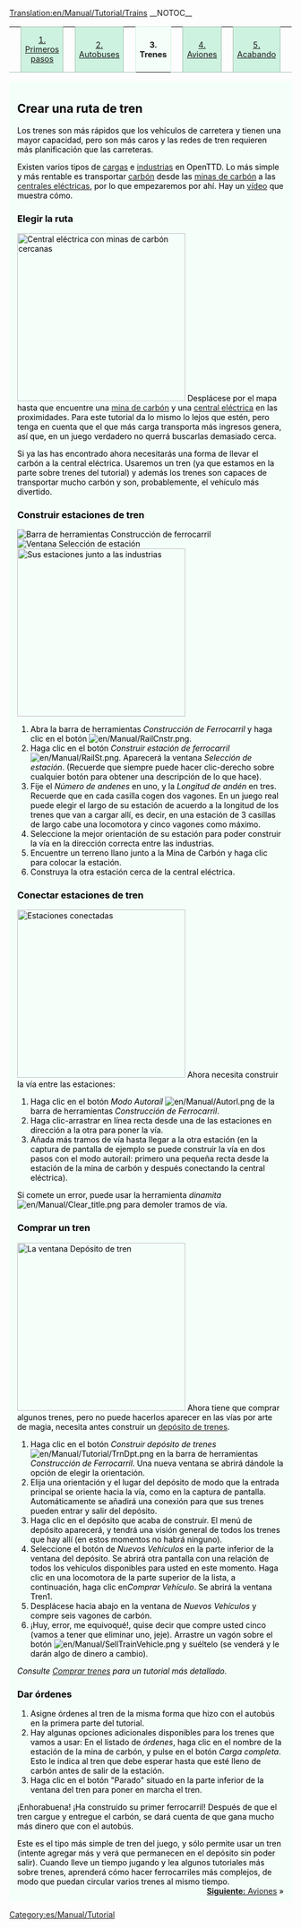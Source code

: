 [[Translation:en/Manual/Tutorial/Trains]]
__NOTOC__
{| width="100%" cellspacing="0" cellpadding="0" valign="top" border="0" style="margin-bottom: 0; margin-left: 1px;" |
| style="border: 0; border-bottom:1px solid #a3bfb1; background:none; width:2%" | &nbsp;
| style="padding:0 .3em; background-color:#cef2e0; font-size:90%; border:solid 1px #a3bfb1; text-align:center; width: 12em;"|[[es/Manual/Tutorial/Tutorial|1. Primeros pasos]]
| style="border: 0; border-bottom:1px solid #a3bfb1; background:none; width:2%" | &nbsp;
| style="padding:0 .3em; background-color:#cef2e0; font-size:90%; border:solid 1px #a3bfb1; text-align:center; width: 12em;"|[[es/Manual/Tutorial/Autobuses|2. Autobuses]]
| style="border: 0; border-bottom:1px solid #a3bfb1; background:none; width:2%" | &nbsp;
| style="padding:0 .3em; background-color:white; border:solid 1px #cef2e0; border-bottom: 0; text-align:center; font-size:90%; font-weight:bold; background-color:#f5fffa; width: 12em;" | '''3. Trenes'''
| style="border: 0; border-bottom:1px solid #a3bfb1; background:none; width:2%" | &nbsp;
| style="padding:0 .3em; background-color:#cef2e0; font-size:90%; border:solid 1px #a3bfb1; text-align:center; width: 12em;"|[[es/Manual/Tutorial/Aviones|4. Aviones]]
| style="border: 0; border-bottom:1px solid #a3bfb1; background:none; width:2%" | &nbsp;
| style="padding:0 .3em; background-color:#cef2e0; font-size:90%; border:solid 1px #a3bfb1; text-align:center; width: 12em;"| [[es/Manual/Tutorial/Fin|5. Acabando]]
| style="border: 0; border-bottom:1px solid #a3bfb1; background:none;" | &nbsp;
|}
<div style="padding:.5em 1em 1em 1em; border-top:none; background-color:#f5fffa; color:#000;">

==Crear una ruta de tren==
Los trenes son más rápidos que los vehículos de carretera y tienen una mayor capacidad, pero son más caros y las redes de tren requieren más planificación que las carreteras.

Existen varios tipos de [[es/Manual/Carga|cargas]] e [[es/Industria|industrias]] en OpenTTD. Lo más simple y más rentable es transportar [[es/Manual/Base Set/Cargos/Carbón|carbón]] desde las [[es/Manual/Base Set/Industries/Mina de carbón|minas de carbón]] a las [[es/Manual/Base Set/Industries/Central eléctrica|centrales eléctricas]], por lo que empezaremos por ahí. Hay un [http://www.cs.helsinki.fi/u/ihonkone/ottd_tut.ogg vídeo] que muestra cómo.

===Elegir la ruta===
[[File:en/Manual/Tutorial/Tutorial1.png|thumb|right|300px|Central eléctrica con minas de carbón cercanas]]
Desplácese por el mapa hasta que encuentre una [[es/Manual/Base Set/Industries/Mina de carbón|mina de carbón]] y una [[es/Manual/Base Set/Industries/Central eléctrica|central eléctrica]] en las proximidades. Para este tutorial da lo mismo lo lejos que estén, pero tenga en cuenta que el que más carga transporta más ingresos genera, así que, en un juego verdadero no querrá buscarlas demasiado cerca.

Si ya las has encontrado ahora necesitarás una forma de llevar el carbón a la central eléctrica. Usaremos un tren (ya que estamos en la parte sobre trenes del tutorial) y además los trenes son capaces de transportar mucho carbón y son, probablemente, el vehículo más divertido. 
{{en/-}}

===Construir estaciones de tren===
[[File:es/Manual/Railroad Construction.png|frame|right|Barra de herramientas Construcción de ferrocarril]]
[[File:es/Manual/Stationgui.png|frame|right|Ventana Selección de estación]]
[[File:en/Manual/Tutorial/Tutorial2.png|thumb|right|300px|Sus estaciones junto a las industrias]]
#Abra la barra de herramientas ''Construcción de Ferrocarril'' y haga clic en el botón [[File:en/Manual/RailCnstr.png]].
#Haga clic en el botón ''Construir estación de ferrocarril'' [[File:en/Manual/RailSt.png]]. Aparecerá la  ventana ''Selección de estación''. (Recuerde que siempre puede hacer clic-derecho sobre cualquier botón para obtener una descripción de lo que hace).
#Fije el ''Número de andenes'' en uno, y la ''Longitud de andén'' en tres. Recuerde que en cada casilla cogen dos vagones. En un juego real puede elegir el largo de su estación de acuerdo a la longitud de los trenes que van a cargar allí, es decir, en una estación de 3 casillas de largo cabe una locomotora y cinco vagones como máximo.
#Seleccione la mejor orientación de su estación para poder construir la vía en la dirección correcta entre las industrias.
#Encuentre un terreno llano junto a la Mina de Carbón y haga clic para colocar la estación.
#Construya la otra estación cerca de la central eléctrica.
{{en/-}}

===Conectar estaciones de tren===
[[File:en/Manual/Tutorial/Tutorial3.png|thumb|300px|right|Estaciones conectadas]]
Ahora necesita construir la vía entre las estaciones: 
#Haga clic en el botón ''Modo Autoraíl'' [[File:en/Manual/Autorl.png]] de la barra de herramientas ''Construcción de Ferrocarril''.
#Haga clic-arrastrar en línea recta desde una de las estaciones en dirección a la otra para poner la vía.
#Añada más tramos de vía hasta llegar a la otra estación (en la captura de pantalla de ejemplo se puede construir la vía en dos pasos con el modo autorail: primero una pequeña recta desde la estación de la mina de carbón y después conectando la central eléctrica).

Si comete un error, puede usar la herramienta ''dinamita'' [[File:en/Manual/Clear title.png]] para demoler tramos de vía.
{{en/-}}

===Comprar un tren===
[[File:en/Manual/Tutorial/Tutorial4.png|thumb|right|300px|La ventana Depósito de tren]]
Ahora tiene que comprar algunos trenes, pero no puede hacerlos aparecer en las vías por arte de magia, necesita antes construir un [[es/Manual/Depósitos|depósito de trenes]].

#Haga clic en el botón ''Construir depósito de trenes'' [[File:en/Manual/Tutorial/TrnDpt.png]] en la barra de herramientas ''Construcción de Ferrocarril''. Una nueva ventana se abrirá dándole la opción de elegir la orientación.
#Elija una orientación y el lugar del depósito de modo que la entrada principal se oriente hacia la vía, como en la captura de pantalla. Automáticamente se añadirá una conexión para que sus trenes pueden entrar y salir del depósito.
#Haga clic en el depósito que acaba de construir. El menú de depósito aparecerá, y tendrá una visión general de todos los trenes que hay allí (en estos momentos no habrá ninguno).
#Seleccione el botón de ''Nuevos Vehículos'' en la parte inferior de la ventana del depósito. Se abrirá otra pantalla con una relación de todos los vehículos disponibles para usted en este momento. Haga clic en una locomotora de la parte superior de la lista, a continuación, haga clic en''Comprar Vehículo''. Se abrirá la ventana Tren1.
#Desplácese hacia abajo en la ventana de ''Nuevos Vehículos'' y compre seis vagones de carbón.
#¡Huy, error, me equivoqué!, quise decir que compre usted cinco (vamos a tener que eliminar uno, jeje). Arrastre un vagón sobre el botón [[File:en/Manual/SellTrainVehicle.png]] y suéltelo (se venderá y le darán algo de dinero a cambio).

''Consulte [[es/Manual/Comprar trenes|Comprar trenes]] para un tutorial más detallado.''
{{en/-}}

===Dar órdenes===
#Asigne órdenes al tren de la misma forma que hizo con el autobús en la primera parte del tutorial.
#Hay algunas opciones adicionales disponibles para los trenes que vamos a usar: En el listado de ''órdenes'', haga clic en el nombre de la estación de la mina de carbón, y pulse en el botón ''Carga completa''. Esto le indica al tren que debe esperar hasta que esté lleno de carbón antes de salir de la estación.
#Haga clic en el botón "Parado" situado en la parte inferior de la ventana del tren para poner en marcha el tren.

¡Enhorabuena! ¡Ha construido su primer ferrocarril! Después de que el tren cargue y entregue el carbón, se dará cuenta de que gana mucho más dinero que con el autobús.

Este es el tipo más simple de tren del juego, y sólo permite usar un tren (intente agregar más y verá que permanecen en el depósito sin poder salir). Cuando lleve un tiempo jugando y lea algunos tutoriales más sobre trenes, aprenderá cómo hacer ferrocarriles más complejos, de modo que puedan circular varios trenes al mismo tiempo.
<span style="float: right">[[es/Manual/Tutorial/Aviones|'''Siguiente:''' Aviones]] &raquo;</span>

</div>

[[Category:es/Manual/Tutorial]]